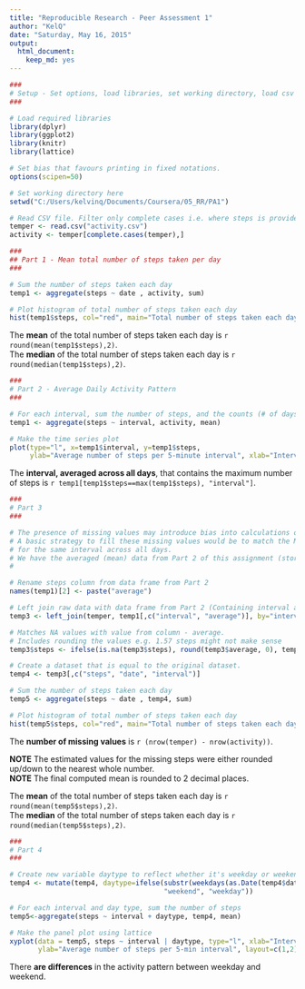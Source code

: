 ---
title: "Reproducible Research - Peer Assessment 1"
author: "KelQ"
date: "Saturday, May 16, 2015"
output:
  html_document:
    keep_md: yes
---

```{r, message=FALSE, warning=FALSE, echo=FALSE}

###
# Setup - Set options, load libraries, set working directory, load csv file
###

# Load required libraries
library(dplyr)
library(ggplot2)
library(knitr)
library(lattice)

# Set bias that favours printing in fixed notations.
options(scipen=50)

# Set working directory here
setwd("C:/Users/kelvinq/Documents/Coursera/05_RR/PA1")

# Read CSV file. Filter only complete cases i.e. where steps is provided.
temper <- read.csv("activity.csv")
activity <- temper[complete.cases(temper),]
```

```{r PART_1, message=FALSE, warning=FALSE}
###
## Part 1 - Mean total number of steps taken per day
###

# Sum the number of steps taken each day
temp1 <- aggregate(steps ~ date , activity, sum)

# Plot histogram of total number of steps taken each day
hist(temp1$steps, col="red", main="Total number of steps taken each day", xlab="Total number of steps")
```
  
The **mean** of the total number of steps taken each day is `r round(mean(temp1$steps),2)`.  
The **median** of the total number of steps taken each day is `r round(median(temp1$steps),2)`.  

```{r PART_2, message=FALSE, warning=FALSE}

###
# Part 2 - Average Daily Activity Pattern
### 

# For each interval, sum the number of steps, and the counts (# of days)
temp1 <- aggregate(steps ~ interval, activity, mean)

# Make the time series plot 
plot(type="l", x=temp1$interval, y=temp1$steps,
     ylab="Average number of steps per 5-minute interval", xlab="Interval", xlim= c(0,2355))
```

The **interval, averaged across all days**, that contains the maximum number of steps is `r temp1[temp1$steps==max(temp1$steps), "interval"]`.  
  

  
```{r PART_3, message=FALSE, warning=FALSE}
### 
# Part 3 
###

# The presence of missing values may introduce bias into calculations or summaries of the data.
# A basic strategy to fill these missing values would be to match the MEAN number of steps 
# for the same interval across all days.
# We have the averaged (mean) data from Part 2 of this assignment (stored in the variable temp1)
# 

# Rename steps column from data frame from Part 2
names(temp1)[2] <- paste("average")

# Left join raw data with data frame from Part 2 (Containing interval and average)
temp3 <- left_join(temper, temp1[,c("interval", "average")], by="interval")

# Matches NA values with value from column - average. 
# Includes rounding the values e.g. 1.57 steps might not make sense
temp3$steps <- ifelse(is.na(temp3$steps), round(temp3$average, 0), temp3$steps)

# Create a dataset that is equal to the original dataset.
temp4 <- temp3[,c("steps", "date", "interval")]

# Sum the number of steps taken each day
temp5 <- aggregate(steps ~ date , temp4, sum)

# Plot histogram of total number of steps taken each day
hist(temp5$steps, col="red", main="Total number of steps taken each day", xlab="Total number of steps")

```

The **number of missing values** is `r (nrow(temper) - nrow(activity))`.    
  
**NOTE** The estimated values for the missing steps were either rounded up/down to the nearest whole number.  
**NOTE** The final computed mean is rounded to 2 decimal places.  
  
The **mean** of the total number of steps taken each day is `r round(mean(temp5$steps),2)`.  
The **median** of the total number of steps taken each day is `r round(median(temp5$steps),2)`.  


```{r PART_4, message=FALSE, warning=FALSE}
###
# Part 4
###

# Create new variable daytype to reflect whether it's weekday or weekend
temp4 <- mutate(temp4, daytype=ifelse(substr(weekdays(as.Date(temp4$date)), 1, 1) == "S",
                                      "weekend", "weekday"))

# For each interval and day type, sum the number of steps
temp5<-aggregate(steps ~ interval + daytype, temp4, mean)

# Make the panel plot using lattice
xyplot(data = temp5, steps ~ interval | daytype, type="l", xlab="Interval",
       ylab="Average number of steps per 5-min interval", layout=c(1,2), xlim=c(0,2355))

```  

There **are differences** in the activity pattern between weekday and weekend.  
